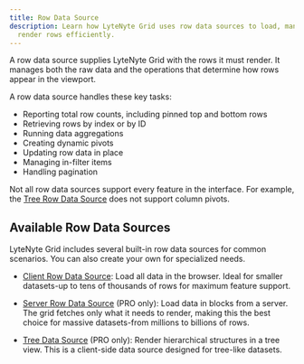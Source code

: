 ```yaml
---
title: Row Data Source
description: Learn how LyteNyte Grid uses row data sources to load, manage, and
  render rows efficiently.
---
```


A row data source supplies LyteNyte Grid with the rows it must render.
It manages both the raw data and the operations that determine how
rows appear in the viewport.

A row data source handles these key tasks:

- Reporting total row counts, including pinned top and bottom rows
- Retrieving rows by index or by ID
- Running data aggregations
- Creating dynamic pivots
- Updating row data in place
- Managing in-filter items
- Handling pagination

Not all row data sources support every feature in the interface. For
example, the [Tree Row Data Source](/docs/row-tree-data-source) does not
support column pivots.

## Available Row Data Sources

LyteNyte Grid includes several built-in row data sources for common
scenarios. You can also create your own for specialized needs.

- [Client Row Data Source](/docs/row-client-data-source): Load all data
  in the browser. Ideal for smaller datasets-up to tens of thousands of
  rows for maximum feature support.

- [Server Row Data Source](/docs/row-server-data-source) (PRO only):
  Load data in blocks from a server. The grid fetches only what it needs
  to render, making this the best choice for massive datasets-from
  millions to billions of rows.

- [Tree Data Source](/docs/row-tree-data-source) (PRO only): Render
  hierarchical structures in a tree view. This is a client-side data
  source designed for tree-like datasets.
